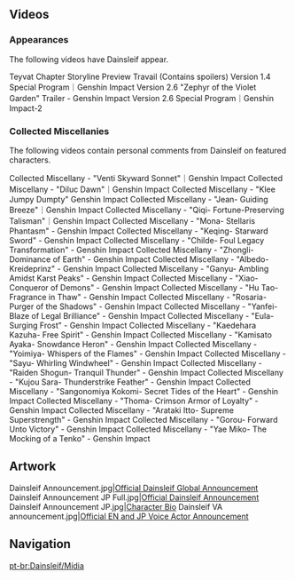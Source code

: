 {{CharacterTabs}}<!-- Only media posted by HoYoverse. This includes artwork (made in-house or commissioned) and promotional videos. The exception is GIFs of the character using their talents. Make sure to cite the source.-->
==Videos==
===Appearances===
The following videos have Dainsleif appear.
<gallery hideaddbutton="true" captionalign="center">
Teyvat Chapter Storyline Preview Travail (Contains spoilers)
Version 1.4 Special Program｜Genshin Impact
Version 2.6 "Zephyr of the Violet Garden" Trailer - Genshin Impact
Version 2.6 Special Program｜Genshin Impact-2
</gallery>

===Collected Miscellanies===
{{Main|Collected Miscellany}}
The following videos contain personal comments from Dainsleif on featured characters.
<gallery hideaddbutton="true" captionalign="center">
Collected Miscellany - "Venti Skyward Sonnet"｜Genshin Impact
Collected Miscellany - "Diluc Dawn"｜Genshin Impact
Collected Miscellany - "Klee Jumpy Dumpty" Genshin Impact
Collected Miscellany - "Jean- Guiding Breeze"｜Genshin Impact
Collected Miscellany - "Qiqi- Fortune-Preserving Talisman"｜Genshin Impact
Collected Miscellany - "Mona- Stellaris Phantasm" - Genshin Impact
Collected Miscellany - "Keqing- Starward Sword" - Genshin Impact
Collected Miscellany - "Childe- Foul Legacy Transformation" - Genshin Impact
Collected Miscellany - "Zhongli- Dominance of Earth" - Genshin Impact
Collected Miscellany - "Albedo- Kreideprinz" - Genshin Impact
Collected Miscellany - "Ganyu- Ambling Amidst Karst Peaks" - Genshin Impact
Collected Miscellany - "Xiao- Conqueror of Demons" - Genshin Impact
Collected Miscellany - "Hu Tao- Fragrance in Thaw" - Genshin Impact
Collected Miscellany - "Rosaria- Purger of the Shadows" - Genshin Impact
Collected Miscellany - "Yanfei- Blaze of Legal Brilliance" - Genshin Impact
Collected Miscellany - "Eula- Surging Frost" - Genshin Impact
Collected Miscellany - "Kaedehara Kazuha- Free Spirit" - Genshin Impact
Collected Miscellany - "Kamisato Ayaka- Snowdance Heron" - Genshin Impact
Collected Miscellany - "Yoimiya- Whispers of the Flames" - Genshin Impact
Collected Miscellany - "Sayu- Whirling Windwheel" - Genshin Impact
Collected Miscellany - "Raiden Shogun- Tranquil Thunder" - Genshin Impact
Collected Miscellany - "Kujou Sara- Thunderstrike Feather" - Genshin Impact
Collected Miscellany - "Sangonomiya Kokomi- Secret Tides of the Heart" - Genshin Impact
Collected Miscellany - "Thoma- Crimson Armor of Loyalty" - Genshin Impact
Collected Miscellany - "Arataki Itto- Supreme Superstrength" - Genshin Impact
Collected Miscellany - "Gorou- Forward Unto Victory" - Genshin Impact
Collected Miscellany - "Yae Miko- The Mocking of a Tenko" - Genshin Impact
</gallery>
<!--
==Talent GIFs==
<gallery hideaddbutton="true">
</gallery>-->

==Artwork==
<gallery hideaddbutton="true" captionalign="center">
Dainsleif Announcement.jpg|[https://twitter.com/GenshinImpact/status/1310405205737918464 Official Dainsleif Global Announcement]
Dainsleif Announcement JP Full.jpg|[https://twitter.com/Genshin_7/status/1310198474424500225 Official Dainsleif Announcement]
Dainsleif Announcement JP.jpg|[https://twitter.com/Genshin_7/status/1310367812444024832 Character Bio]
Dainsleif VA announcement.jpg|[https://twitter.com/GenshinImpact/status/1325704179181002752/photo/1 Official EN and JP Voice Actor Announcement]
</gallery>
<!--
==References==
{{Reflist}}-->

==Navigation==
{{Character Navbox|link type=media}}
[[pt-br:Dainsleif/Mídia]]